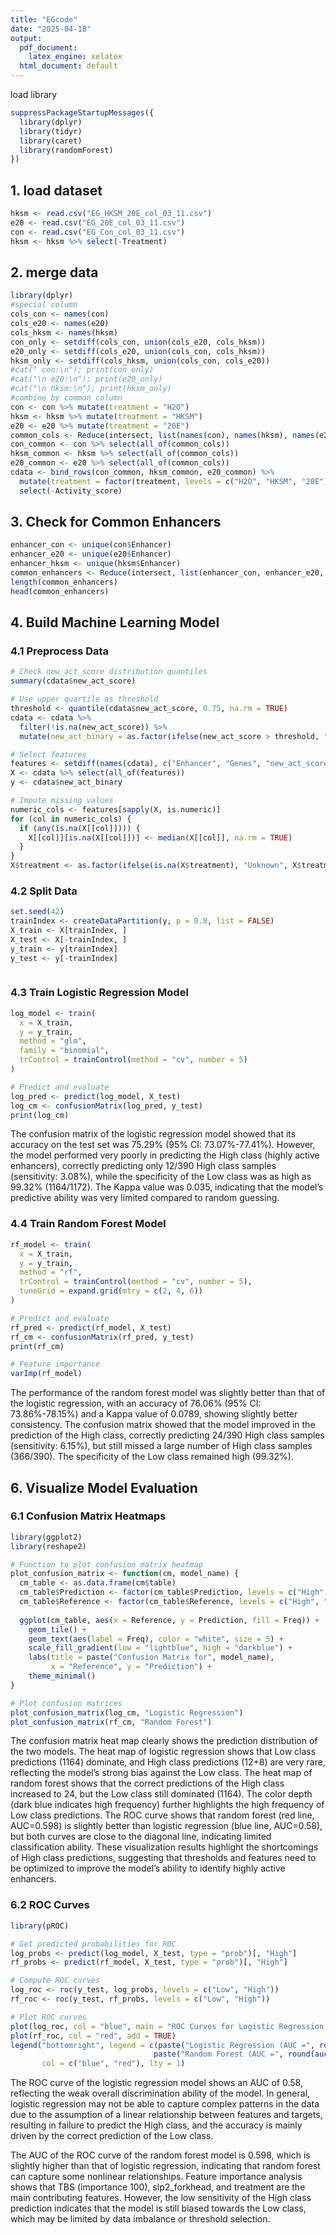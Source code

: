 ---
title: "EGcode"
date: "2025-04-18"
output:
  pdf_document: 
    latex_engine: xelatex
  html_document: default
---

load library
```{r, warning=FALSE, echo=FALSE}
suppressPackageStartupMessages({
  library(dplyr)
  library(tidyr)
  library(caret)
  library(randomForest)
})

```

## 1. load dataset

```{r}
hksm <- read.csv("EG_HKSM_20E_col_03_11.csv")
e20 <- read.csv("EG_20E_col_03_11.csv")
con <- read.csv("EG_Con_col_03_11.csv")
hksm <- hksm %>% select(-Treatment)
```

## 2. merge data
```{r, echo=FALSE}

library(dplyr)
#special column
cols_con <- names(con)
cols_e20 <- names(e20)
cols_hksm <- names(hksm)
con_only <- setdiff(cols_con, union(cols_e20, cols_hksm))
e20_only <- setdiff(cols_e20, union(cols_con, cols_hksm))
hksm_only <- setdiff(cols_hksm, union(cols_con, cols_e20))
#cat(" con:\n"); print(con_only)
#cat("\n e20:\n"); print(e20_only)
#cat("\n hksm:\n"); print(hksm_only)
#combine by common column
con <- con %>% mutate(treatment = "H2O")
hksm <- hksm %>% mutate(treatment = "HKSM")
e20 <- e20 %>% mutate(treatment = "20E")
common_cols <- Reduce(intersect, list(names(con), names(hksm), names(e20)))
con_common <- con %>% select(all_of(common_cols))
hksm_common <- hksm %>% select(all_of(common_cols))
e20_common <- e20 %>% select(all_of(common_cols))
cdata <- bind_rows(con_common, hksm_common, e20_common) %>%
  mutate(treatment = factor(treatment, levels = c("H2O", "HKSM", "20E"))) %>% 
  select(-Activity_score)
```


## 3. Check for Common Enhancers
```{r}
enhancer_con <- unique(con$Enhancer)
enhancer_e20 <- unique(e20$Enhancer)
enhancer_hksm <- unique(hksm$Enhancer)
common_enhancers <- Reduce(intersect, list(enhancer_con, enhancer_e20, enhancer_hksm))
length(common_enhancers)
head(common_enhancers)
```

## 4. Build Machine Learning Model
### 4.1 Preprocess Data

```{r}
# Check new_act_score distribution quantiles
summary(cdata$new_act_score)

# Use upper quartile as threshold
threshold <- quantile(cdata$new_act_score, 0.75, na.rm = TRUE)
cdata <- cdata %>%
  filter(!is.na(new_act_score)) %>%
  mutate(new_act_binary = as.factor(ifelse(new_act_score > threshold, "High", "Low")))

# Select features
features <- setdiff(names(cdata), c("Enhancer", "Genes", "new_act_score", "new_act_binary"))
X <- cdata %>% select(all_of(features))
y <- cdata$new_act_binary

# Impute missing values
numeric_cols <- features[sapply(X, is.numeric)]
for (col in numeric_cols) {
  if (any(is.na(X[[col]]))) {
    X[[col]][is.na(X[[col]])] <- median(X[[col]], na.rm = TRUE)
  }
}
X$treatment <- as.factor(ifelse(is.na(X$treatment), "Unknown", X$treatment))
```


### 4.2 Split Data
```{r}
set.seed(42)
trainIndex <- createDataPartition(y, p = 0.8, list = FALSE)
X_train <- X[trainIndex, ]
X_test <- X[-trainIndex, ]
y_train <- y[trainIndex]
y_test <- y[-trainIndex]



```



### 4.3 Train Logistic Regression Model
```{r}

log_model <- train(
  x = X_train,
  y = y_train,
  method = "glm",
  family = "binomial",
  trControl = trainControl(method = "cv", number = 5)
)

# Predict and evaluate
log_pred <- predict(log_model, X_test)
log_cm <- confusionMatrix(log_pred, y_test)
print(log_cm)

```

The confusion matrix of the logistic regression model showed that its accuracy on the test set was 75.29% (95% CI: 73.07%-77.41%). However, the model performed very poorly in predicting the High class (highly active enhancers), correctly predicting only 12/390 High class samples (sensitivity: 3.08%), while the specificity of the Low class was as high as 99.32% (1164/1172). The Kappa value was 0.035, indicating that the model's predictive ability was very limited compared to random guessing.



### 4.4 Train Random Forest Model
```{r}

rf_model <- train(
  x = X_train,
  y = y_train,
  method = "rf",
  trControl = trainControl(method = "cv", number = 5),
  tuneGrid = expand.grid(mtry = c(2, 4, 6))
)

# Predict and evaluate
rf_pred <- predict(rf_model, X_test)
rf_cm <- confusionMatrix(rf_pred, y_test)
print(rf_cm)

# Feature importance
varImp(rf_model)


```

The performance of the random forest model was slightly better than that of the logistic regression, with an accuracy of 76.06% (95% CI: 73.86%-78.15%) and a Kappa value of 0.0789, showing slightly better consistency. The confusion matrix showed that the model improved in the prediction of the High class, correctly predicting 24/390 High class samples (sensitivity: 6.15%), but still missed a large number of High class samples (366/390). The specificity of the Low class remained high (99.32%).


## 6. Visualize Model Evaluation
### 6.1 Confusion Matrix Heatmaps
```{r, warning=FALSE}
library(ggplot2)
library(reshape2)

# Function to plot confusion matrix heatmap
plot_confusion_matrix <- function(cm, model_name) {
  cm_table <- as.data.frame(cm$table)
  cm_table$Prediction <- factor(cm_table$Prediction, levels = c("High", "Low"))
  cm_table$Reference <- factor(cm_table$Reference, levels = c("High", "Low"))
  
  ggplot(cm_table, aes(x = Reference, y = Prediction, fill = Freq)) +
    geom_tile() +
    geom_text(aes(label = Freq), color = "white", size = 5) +
    scale_fill_gradient(low = "lightblue", high = "darkblue") +
    labs(title = paste("Confusion Matrix for", model_name),
         x = "Reference", y = "Prediction") +
    theme_minimal()
}

# Plot confusion matrices
plot_confusion_matrix(log_cm, "Logistic Regression")
plot_confusion_matrix(rf_cm, "Random Forest")


```

The confusion matrix heat map clearly shows the prediction distribution of the two models. The heat map of logistic regression shows that Low class predictions (1164) dominate, and High class predictions (12+8) are very rare, reflecting the model's strong bias against the Low class. The heat map of random forest shows that the correct predictions of the High class increased to 24, but the Low class still dominated (1164). The color depth (dark blue indicates high frequency) further highlights the high frequency of Low class predictions. The ROC curve shows that random forest (red line, AUC=0.598) is slightly better than logistic regression (blue line, AUC=0.58), but both curves are close to the diagonal line, indicating limited classification ability. These visualization results highlight the shortcomings of High class predictions, suggesting that thresholds and features need to be optimized to improve the model's ability to identify highly active enhancers.

### 6.2 ROC Curves
```{r,warning=FALSE}
library(pROC)

# Get predicted probabilities for ROC
log_probs <- predict(log_model, X_test, type = "prob")[, "High"]
rf_probs <- predict(rf_model, X_test, type = "prob")[, "High"]

# Compute ROC curves
log_roc <- roc(y_test, log_probs, levels = c("Low", "High"))
rf_roc <- roc(y_test, rf_probs, levels = c("Low", "High"))

# Plot ROC curves
plot(log_roc, col = "blue", main = "ROC Curves for Logistic Regression and Random Forest")
plot(rf_roc, col = "red", add = TRUE)
legend("bottomright", legend = c(paste("Logistic Regression (AUC =", round(auc(log_roc), 3), ")"),
                                paste("Random Forest (AUC =", round(auc(rf_roc), 3), ")")),
       col = c("blue", "red"), lty = 1)
```

The ROC curve of the logistic regression model shows an AUC of 0.58, reflecting the weak overall discrimination ability of the model. In general, logistic regression may not be able to capture complex patterns in the data due to the assumption of a linear relationship between features and targets, resulting in failure to predict the High class, and the accuracy is mainly driven by the correct prediction of the Low class.


The AUC of the ROC curve of the random forest model is 0.598, which is slightly higher than that of logistic regression, indicating that random forest can capture some nonlinear relationships. Feature importance analysis shows that TBS (importance 100), slp2_forkhead, and treatment are the main contributing features. However, the low sensitivity of the High class prediction indicates that the model is still biased towards the Low class, which may be limited by data imbalance or threshold selection.



